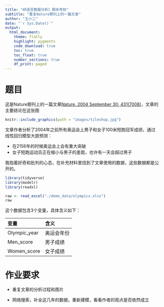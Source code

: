```yaml
---
title: "《R语言数据分析》期末考核"
subtitle: "重复Nature期刊上的一篇文章"
author: "王小二"
date: "`r Sys.Date()`"
output: 
  html_document:
    theme: flatly
    highlight: pygments
    code_download: true
    toc: true
    toc_float: true
    number_sections: true
    df_print: paged
---
```



# 题目

这是Nature期刊上的一篇文章[Nature. 2004 September 30; 431(7008)](https://www.ncbi.nlm.nih.gov/pmc/articles/PMC3173856/#SD2)，文章的主要结论在这张图

```r
knitr::include_graphics(path = "images/tileshop.jpg")
```

文章作者分析了2004年之前所有奥运会上男子和女子100米短跑冠军成绩，通过线性回归模型大胆预测：

- 在2156年的时候奥运会上会有重大突破
- 女子短跑运动员正在缩小与男子的差距，也许有一天会超过男子


我抱着好奇和批判的心态，在补充材料里找到了文章使用的数据，这些数据都是公开的。


```r
library(tidyverse)
library(modelr)
library(readxl)

raw <- read_excel("./demo_data/olympics.xlsx")
raw
```


这个数据包含3个变量，具体含义如下：

| 变量         	| 含义       	|
|:-------------	|:-----------	|
| Olympic_year 	| 奥运会年份 	|
| Men_score    	| 男子成绩   	|
| Women_score  	| 女子成绩   	|




# 作业要求

- 重复文章的分析过程和图片

- 网络搜索，补全这几年的数据，重新建模，看看作者的观点是否依然成立


